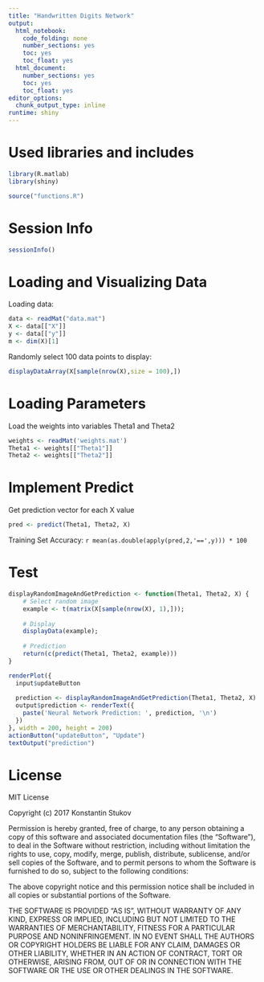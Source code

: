 ```yaml
---
title: "Handwritten Digits Network"
output:
  html_notebook: 
    code_folding: none
    number_sections: yes
    toc: yes
    toc_float: yes
  html_document:
    number_sections: yes
    toc: yes
    toc_float: yes
editor_options:
  chunk_output_type: inline
runtime: shiny
---
```


# Used libraries and includes
```r
library(R.matlab)
library(shiny)

source("functions.R")
```

# Session Info
```r
sessionInfo()
```

# Loading and Visualizing Data
Loading data:
```r
data <- readMat("data.mat")
X <- data[["X"]]
y <- data[["y"]]
m <- dim(X)[1]
```

Randomly select 100 data points to display:
```r
displayDataArray(X[sample(nrow(X),size = 100),])
```

# Loading Parameters
Load the weights into variables Theta1 and Theta2
```r
weights <- readMat('weights.mat')
Theta1 <- weights[["Theta1"]]
Theta2 <- weights[["Theta2"]]
```

# Implement Predict
Get prediction vector for each X value
```r
pred <- predict(Theta1, Theta2, X)
```
Training Set Accuracy: `r mean(as.double(apply(pred,2,'==',y))) * 100`

# Test
```r
displayRandomImageAndGetPrediction <- function(Theta1, Theta2, X) {
    # Select random image
    example <- t(matrix(X[sample(nrow(X), 1),]));
    
    # Display
    displayData(example);
    
    # Prediction
    return(c(predict(Theta1, Theta2, example)))
}
```

```r
renderPlot({
  input$updateButton
  
  prediction <- displayRandomImageAndGetPrediction(Theta1, Theta2, X)
  output$prediction <- renderText({ 
    paste('Neural Network Prediction: ', prediction, '\n')
  })
}, width = 200, height = 200)
actionButton("updateButton", "Update")
textOutput("prediction")
```

# License
MIT License

Copyright (c) 2017 Konstantin Stukov

Permission is hereby granted, free of charge, to any person obtaining a copy of this software and associated documentation files (the “Software”), to deal in the Software without restriction, including without limitation the rights to use, copy, modify, merge, publish, distribute, sublicense, and/or sell copies of the Software, and to permit persons to whom the Software is furnished to do so, subject to the following conditions:

The above copyright notice and this permission notice shall be included in all copies or substantial portions of the Software.

THE SOFTWARE IS PROVIDED “AS IS”, WITHOUT WARRANTY OF ANY KIND, EXPRESS OR IMPLIED, INCLUDING BUT NOT LIMITED TO THE WARRANTIES OF MERCHANTABILITY, FITNESS FOR A PARTICULAR PURPOSE AND NONINFRINGEMENT. IN NO EVENT SHALL THE AUTHORS OR COPYRIGHT HOLDERS BE LIABLE FOR ANY CLAIM, DAMAGES OR OTHER LIABILITY, WHETHER IN AN ACTION OF CONTRACT, TORT OR OTHERWISE, ARISING FROM, OUT OF OR IN CONNECTION WITH THE SOFTWARE OR THE USE OR OTHER DEALINGS IN THE SOFTWARE.